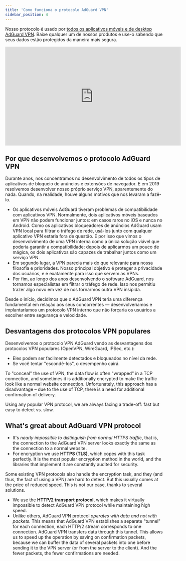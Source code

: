 ```yaml
---
title: 'Como funciona o protocolo AdGuard VPN'
sidebar_position: 4
---
```


Nosso protocolo é usado por [todos os aplicativos móveis e de desktop AdGuard VPN](https://adguard-vpn.com/en/welcome.html). Baixe qualquer um de nossos produtos e use-o sabendo que seus dados estão protegidos da maneira mais segura.

<iframe width="560" height="315" src="https://www.youtube-nocookie.com/embed/7149L3xPmSE" title="YouTube video player" frameborder="0" allow="accelerometer; autoplay; clipboard-write; encrypted-media; gyroscope; picture-in-picture" allowfullscreen></iframe>

## Por que desenvolvemos o protocolo AdGuard VPN

Durante anos, nos concentramos no desenvolvimento de todos os tipos de aplicativos de bloqueio de anúncios e extensões de navegador. E em 2019 resolvemos desenvolver nosso próprio serviço VPN, aparentemente do nada. Quando, na realidade, houve alguns motivos que nos levaram a fazê-lo.

* Os aplicativos móveis AdGuard tiveram problemas de compatibilidade com aplicativos VPN. Normalmente, dois aplicativos móveis baseados em VPN não podem funcionar juntos: em casos raros no iOS e nunca no Android. Como os aplicativos bloqueadores de anúncios AdGuard usam VPN local para filtrar o tráfego de rede, usá-los junto com qualquer aplicativo VPN estaria fora de questão. É por isso que vimos o desenvolvimento de uma VPN interna como a única solução viável que poderia garantir a compatibilidade: depois de aplicarmos um pouco de mágica, os dois aplicativos são capazes de trabalhar juntos como um serviço VPN.
* Em segundo lugar, a VPN parecia mais do que relevante para nossa filosofia e prioridades. Nosso principal objetivo é proteger a privacidade dos usuários, e é exatamente para isso que servem as VPNs.
* Por fim, ao longo dos anos desenvolvendo o software AdGuard, nos tornamos especialistas em filtrar o tráfego de rede. Isso nos permitiu trazer algo novo em vez de nos tornarmos outra VPN insípida.

Desde o início, decidimos que o AdGuard VPN teria uma diferença fundamental em relação aos seus concorrentes — desenvolveríamos e implantaríamos um protocolo VPN interno que não forçaria os usuários a escolher entre segurança e velocidade.

## Desvantagens dos protocolos VPN populares

Desenvolvemos o protocolo VPN AdGuard vendo as desvantagens dos protocolos VPN populares (OpenVPN, WireGuard, IPSec, etc.):

* Eles podem ser facilmente detectados e bloqueados no nível da rede.
* Se você tentar "escondê-los", o desempenho cairá.

To "conceal" the use of VPN, the data flow is often "wrapped" in a TCP connection, and sometimes it is additionally encrypted to make the traffic look like a normal website connection. Unfortunately, this approach has a disadvantage – due to the use of TCP, there is a need for additional confirmation of delivery.

Using any popular VPN protocol, we are always facing a trade-off: fast but easy to detect vs. slow.

## What's great about AdGuard VPN protocol

* It's *nearly impossible to distinguish from normal HTTPS traffic*, that is, the connection to the AdGuard VPN server looks exactly the same as the connection to a normal website.
* For encryption we use **HTTPS (TLS)**, which copes with this task perfectly. It is the most popular encryption method in the world, and the libraries that implement it are constantly audited for security.

Some existing VPN protocols also handle the encryption task, and they (and thus, the fact of using a VPN) are hard to detect. But this usually comes at the price of reduced speed. This is not our case, thanks to several solutions.

* We use the **HTTP/2 transport protocol**, which makes it virtually impossible to detect AdGuard VPN protocol while maintaining high speed.
* Unlike others, AdGuard VPN protocol *operates with data and not with packets*. This means that AdGuard VPN establishes a separate "tunnel" for each connection, each HTTP/2 stream corresponds to one connection. AdGuard VPN transfers data through this tunnel. This allows us to speed up the operation by saving on confirmation packets, because we can buffer the data of several packets into one before sending it to the VPN server (or from the server to the client). And the fewer packets, the fewer confirmations are needed.